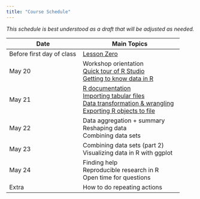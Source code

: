 ```yaml
---
title: "Course Schedule"
---
```


*This schedule is best understood as a draft that will be adjusted as needed.* 


| Date            |  Main Topics              |   
|-----------------|-----------------------|
| Before first day of class | [Lesson Zero](lessons/lesson-zero.qmd) |  
| May 20 | Workshop orientation \
           [Quick tour of R Studio](lessons/rstudio-tour.qmd)\
           [Getting to know data in R](lessons/getting-to-know-data.qmd) | 
| May 21 |  [R documentation](lessons/r-documentation.qmd) \
            [Importing tabular files](lessons/data-import.qmd)\
           [Data transformation & wrangling](lessons/data-wrangling.qmd)\
           [Exporting R objects to file](lessons/data-export.qmd) |  
| May 22 | Data aggregation + summary \
            Reshaping data\
            Combining data sets|   
| May 23   | Combining data sets (part 2)\
              Visualizing data in R with ggplot |    
| May 24    |  Finding help\
               Reproducible research in R \
               Open time for questions |   
| Extra  | How to do repeating actions |   


